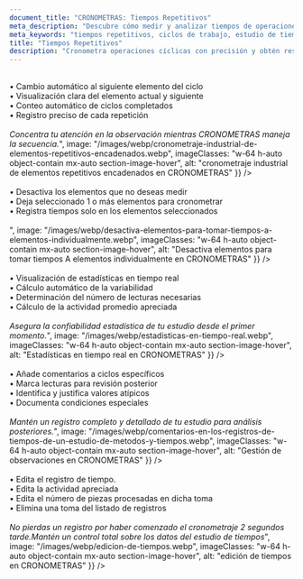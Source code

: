 ```yaml
---
document_title: "CRONOMETRAS: Tiempos Repetitivos"
meta_description: "Descubre cómo medir y analizar tiempos de operaciones cíclicas con el módulo de tiempos repetitivos de CRONOMETRAS."
meta_keywords: "tiempos repetitivos, ciclos de trabajo, estudio de tiempos, cronometraje industrial"
title: "Tiempos Repetitivos"
description: "Cronometra operaciones cíclicas con precisión y obtén resultados estadísticamente confiables."
---
```


<Section
  section={{
    title: "Cronometraje Cíclico Automatizado",
    content: "Optimiza la medición de operaciones repetitivas:<br/><br/>• Cambio automático al siguiente elemento del ciclo<br/>• Visualización clara del elemento actual y siguiente<br/>• Conteo automático de ciclos completados<br/>• Registro preciso de cada repetición<br/><br/><i>Concentra tu atención en la observación mientras CRONOMETRAS maneja la secuencia.</i>",
    image: "/images/webp/cronometraje-industrial-de-elementos-repetitivos-encadenados.webp",
    imageClasses: "w-64 h-auto object-contain mx-auto section-image-hover",
    alt: "cronometraje industrial de elementos repetitivos encadenados en CRONOMETRAS"
  }}
/>


<Section
  section={{
    title: "Cronometraje de elementos individuales",
    content: "mide elementos 1 a 1 con precisión:<br/><br/>• Desactiva los elementos que no deseas medir<br/>• Deja seleccionado 1 o más elementos para cronometrar<br/>• Registra tiempos solo en los elementos seleccionados<br/><br/></i>",
    image: "/images/webp/desactiva-elementos-para-tomar-tiempos-a-elementos-individualmente.webp",
    imageClasses: "w-64 h-auto object-contain mx-auto section-image-hover",
    alt: "Desactiva elementos para tomar tiempos A elementos individualmente en CRONOMETRAS"
  }}
/>

<Section
  section={{
    title: "Análisis Estadístico en Tiempo Real",
    content: "Monitorea la calidad de tu estudio mientras lo realizas:<br/><br/>• Visualización de estadísticas en tiempo real<br/>• Cálculo automático de la variabilidad<br/>• Determinación del número de lecturas necesarias<br/>• Cálculo de la actividad promedio apreciada<br/><br/><i>Asegura la confiabilidad estadística de tu estudio desde el primer momento.</i>",
    image: "/images/webp/estadisticas-en-tiempo-real.webp",
    imageClasses: "w-64 h-auto object-contain mx-auto section-image-hover",
    alt: "Estadísticas en tiempo real en CRONOMETRAS"
  }}
/>

<Section
  section={{
    title: "Gestión de Observaciones",
    content: "Mantén un registro detallado de cada ciclo:<br/><br/>• Añade comentarios a ciclos específicos<br/>• Marca lecturas para revisión posterior<br/>• Identifica y justifica valores atípicos<br/>• Documenta condiciones especiales<br/><br/><i>Mantén un registro completo y detallado de tu estudio para análisis posteriores.</i>",
    image: "/images/webp/comentarios-en-los-registros-de-tiempos-de-un-estudio-de-metodos-y-tiempos.webp",
    imageClasses: "w-64 h-auto object-contain mx-auto section-image-hover",
    alt: "Gestión de observaciones en CRONOMETRAS"
  }}
/>

<Section
  section={{
    title: "Control total en la edición de registros",
    content: "Edita o elimina las tomas deseadas:<br/><br/>• Edita el registro de tiempo.<br/>• Edita la actividad apreciada<br/>• Edita el número de piezas procesadas en dicha toma<br/>• Elimina una toma del listado de registros<br/><br/><i>No pierdas un registro por haber comenzado el cronometraje 2 segundos tarde.Mantén un control total sobre los datos del estudio de tiempos</i>",
    image: "/images/webp/edicion-de-tiempos.webp",
    imageClasses: "w-64 h-auto object-contain mx-auto section-image-hover",
    alt: "edición de tiempos en CRONOMETRAS"
  }}
/>
